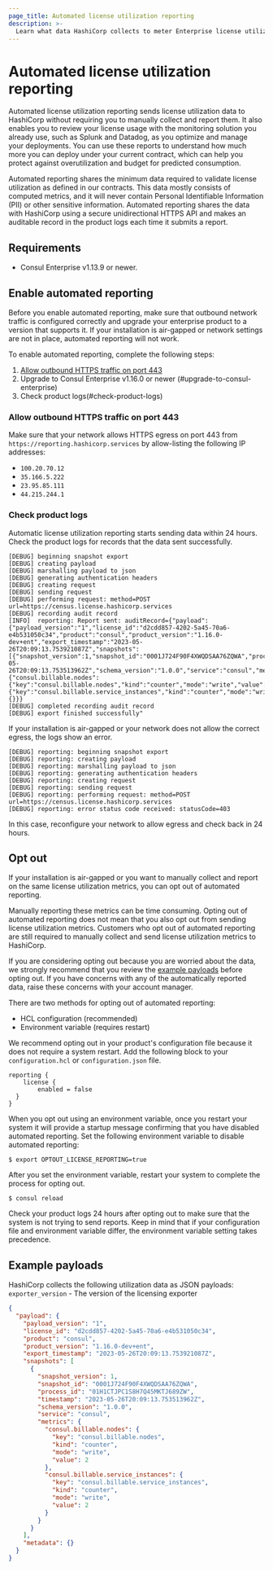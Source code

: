 ```yaml
---
page_title: Automated license utilization reporting
description: >-
  Learn what data HashiCorp collects to meter Enterprise license utilization. Enable or disable reporting. Review sample payloads and logs.
---
```


# Automated license utilization reporting

Automated license utilization reporting sends license utilization data to HashiCorp without requiring you to manually collect and report them. It also enables you to review your license usage with the monitoring solution you already use, such as Splunk and Datadog, as you optimize and manage your deployments. You can use these reports to understand how much more you can deploy under your current contract, which can help you protect against overutilization and budget for predicted consumption.  

Automated reporting shares the minimum data required to validate license utilization as defined in our contracts. This data mostly consists of computed metrics, and it will never contain Personal Identifiable Information (PII) or other sensitive information. Automated reporting shares the data with HashiCorp using a secure unidirectional HTTPS API and makes an auditable record in the product logs each time it submits a report.

## Requirements

- Consul Enterprise v1.13.9 or newer.

## Enable automated reporting

Before you enable automated reporting, make sure that outbound network traffic is configured correctly and upgrade your enterprise product to a version that supports it. If your installation is air-gapped or network settings are not in place, automated reporting will not work. 

To enable automated reporting, complete the following steps:

1. [Allow outbound HTTPS traffic on port 443](#allow-outbound-https-traffic)
1. Upgrade to Consul Enterprise v1.16.0 or newer (#upgrade-to-consul-enterprise)
1. Check product logs(#check-product-logs)

### Allow outbound HTTPS traffic on port 443

Make sure that your network allows HTTPS egress on port 443 from `https://reporting.hashicorp.services` by allow-listing the following IP addresses:

- `100.20.70.12`
- `35.166.5.222`
- `23.95.85.111`
- `44.215.244.1`

### Check product logs

Automatic license utilization reporting starts sending data within 24 hours. Check the product logs for records that the data sent successfully.

<CodeBlockConfig hideClipboard>

```
[DEBUG] beginning snapshot export
[DEBUG] creating payload
[DEBUG] marshalling payload to json
[DEBUG] generating authentication headers
[DEBUG] creating request
[DEBUG] sending request
[DEBUG] performing request: method=POST url=https://census.license.hashicorp.services
[DEBUG] recording audit record
[INFO]  reporting: Report sent: auditRecord={"payload":{"payload_version":"1","license_id":"d2cdd857-4202-5a45-70a6-e4b531050c34","product":"consul","product_version":"1.16.0-dev+ent","export_timestamp":"2023-05-26T20:09:13.753921087Z","snapshots":[{"snapshot_version":1,"snapshot_id":"0001J724F90F4XWQDSAA76ZQWA","process_id":"01H1CTJPC1S8H7Q45MKTJ689ZW","timestamp":"2023-05-26T20:09:13.753513962Z","schema_version":"1.0.0","service":"consul","metrics":{"consul.billable.nodes":{"key":"consul.billable.nodes","kind":"counter","mode":"write","value":2},"consul.billable.service_instances":{"key":"consul.billable.service_instances","kind":"counter","mode":"write","value":2}}}],"metadata":{}}}
[DEBUG] completed recording audit record
[DEBUG] export finished successfully"
```

</CodeBlockConfig>

If your installation is air-gapped or your network does not allow the correct egress, the logs show an error. 

<CodeBlockConfig hideClipboard>

```
[DEBUG] reporting: beginning snapshot export
[DEBUG] reporting: creating payload
[DEBUG] reporting: marshalling payload to json
[DEBUG] reporting: generating authentication headers
[DEBUG] reporting: creating request
[DEBUG] reporting: sending request
[DEBUG] reporting: performing request: method=POST url=https://census.license.hashicorp.services
[DEBUG] reporting: error status code received: statusCode=403
```

</CodeBlockConfig>

In this case, reconfigure your network to allow egress and check back in 24 hours. 

## Opt out

If your installation is air-gapped or you want to manually collect and report on the same license utilization metrics, you can opt out of automated reporting. 

Manually reporting these metrics can be time consuming. Opting out of automated reporting does not mean that you also opt out from sending license utilization metrics. Customers who opt out of automated reporting are still required to manually collect and send license utilization metrics to HashiCorp. 

If you are considering opting out because you are worried about the data, we strongly recommend that you review the [example payloads](#example-payloads) before opting out. If you have concerns with any of the automatically reported data, raise these concerns with your account manager. 

There are two methods for opting out of automated reporting: 

- HCL configuration (recommended)
- Environment variable (requires restart)

We recommend opting out in your product's configuration file because it does not require a system restart. Add the following block to your `configuration.hcl` or `configuration.json` file.

```hcl
reporting {
	license {
		enabled = false
  }
}
```

When you opt out using an environment variable, once you restart your system it will provide a startup message confirming that you have disabled automated reporting. Set the following environment variable to disable automated reporting:

<CodeBlockConfig>

```shell-session
$ export OPTOUT_LICENSE_REPORTING=true
```

</CodeBlockConfig>

After you set the environment variable, restart your system to complete the process for opting out.

```shell-session
$ consul reload
```


Check your product logs 24 hours after opting out to make sure that the system is not trying to send reports. Keep in mind that if your configuration file and environment variable differ, the environment variable setting takes precedence.

## Example payloads

HashiCorp collects the following utilization data as JSON payloads: 
`exporter_version` - The version of the licensing exporter

<CodeBlockConfig hideClipboard>

```json
{
  "payload": {
    "payload_version": "1",
    "license_id": "d2cdd857-4202-5a45-70a6-e4b531050c34",
    "product": "consul",
    "product_version": "1.16.0-dev+ent",
    "export_timestamp": "2023-05-26T20:09:13.753921087Z",
    "snapshots": [
      {
        "snapshot_version": 1,
        "snapshot_id": "0001J724F90F4XWQDSAA76ZQWA",
        "process_id": "01H1CTJPC1S8H7Q45MKTJ689ZW",
        "timestamp": "2023-05-26T20:09:13.753513962Z",
        "schema_version": "1.0.0",
        "service": "consul",
        "metrics": {
          "consul.billable.nodes": {
            "key": "consul.billable.nodes",
            "kind": "counter",
            "mode": "write",
            "value": 2
          },
          "consul.billable.service_instances": {
            "key": "consul.billable.service_instances",
            "kind": "counter",
            "mode": "write",
            "value": 2
          }
        }
      }
    ],
    "metadata": {}
  }
}
```

</CodeBlockConfig>